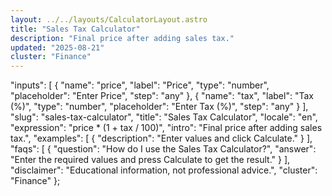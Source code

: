 ```yaml
---
layout: ../../layouts/CalculatorLayout.astro
title: "Sales Tax Calculator"
description: "Final price after adding sales tax."
updated: "2025-08-21"
cluster: "Finance"
---
```



  "inputs": [
    {
      "name": "price",
      "label": "Price",
      "type": "number",
      "placeholder": "Enter Price",
      "step": "any"
    },
    {
      "name": "tax",
      "label": "Tax (%)",
      "type": "number",
      "placeholder": "Enter Tax (%)",
      "step": "any"
    }
  ],
  "slug": "sales-tax-calculator",
  "title": "Sales Tax Calculator",
  "locale": "en",
  "expression": "price * (1 + tax / 100)",
  "intro": "Final price after adding sales tax.",
  "examples": [
    {
      "description": "Enter values and click Calculate."
    }
  ],
  "faqs": [
    {
      "question": "How do I use the Sales Tax Calculator?",
      "answer": "Enter the required values and press Calculate to get the result."
    }
  ],
  "disclaimer": "Educational information, not professional advice.",
  "cluster": "Finance"
};

<Calculator schema={schema} />
